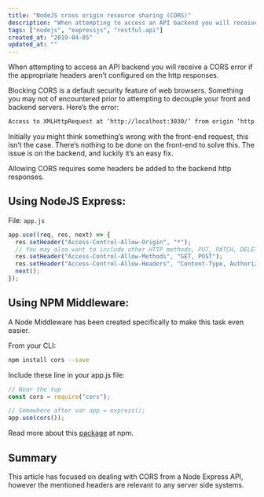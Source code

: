 ```yaml
---
title: "NodeJS cross origin resource sharing (CORS)"
description: "When attempting to access an API backend you will receive a CORS error if the appropriate headers aren’t configured on the http responses."
tags: ["nodejs", "expressjs", "restful-api"]
created_at: "2019-04-05"
updated_at: ""
---
```


When attempting to access an API backend you will receive a CORS error if the appropriate headers aren’t configured on the http responses.

Blocking CORS is a default security feature of web browsers. Something you may not of encountered prior to attempting to decouple your front and backend servers. Here’s the error:

```bash
Access to XMLHttpRequest at ‘http://localhost:3030/’ from origin ‘http://localhost:8080’ has been blocked by CORS policy: No ‘Access-Control-Allow-Origin’ header is present on the requested resource.
```

Initially you might think something’s wrong with the front-end request, this isn’t the case. There’s nothing to be done on the front-end to solve this. The issue is on the backend, and luckily it’s an easy fix.

Allowing CORS requires some headers be added to the backend http responses.

## Using NodeJS Express:

File: `app.js`

```js
app.use((req, res, next) => {
  res.setHeader("Access-Control-Allow-Origin", "*");
  // You may also want to include other HTTP methods, PUT, PATCH, DELETE etc.
  res.setHeader("Access-Control-Allow-Methods", "GET, POST");
  res.setHeader("Access-Control-Allow-Headers", "Content-Type, Authorization");
  next();
});
```

## Using NPM Middleware:

A Node Middleware has been created specifically to make this task even easier.

From your CLI:

```bash
npm install cors --save
```

Include these line in your app.js file:

```js
// Near the top
const cors = require("cors");

// Somewhere after var app = express();
app.use(cors());
```

Read more about this [package](https://www.npmjs.com/package/cors) at npm.

## Summary

This article has focused on dealing with CORS from a Node Express API, however the mentioned headers are relevant to any server side systems.
